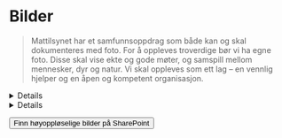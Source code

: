 
<Meta title="Identitet/Bilder" />

# <MountainsIcon /> Bilder

> Mattilsynet har et samfunnsoppdrag som både kan og skal dokumenteres med foto. For å oppleves troverdige bør vi ha egne foto. Disse skal vise ekte og gode møter, og samspill mellom mennesker, dyr og natur. Vi skal oppleves som ett lag – en vennlig hjelper og en åpen og kompetent organisasjon.

<Details>
  <Details.Summary>Bildestil</Details.Summary>
  <Prose>
  Fotostilen skal svare på virksomhetens kommunikasjonsbehov, og samtidig oppleves som unik for Mattilsynet. Den skal først og fremst være gjenkjennelig gjennom motivene, og i noen grad ved tekniske kvaliteter – som lyssetting og etterbehandling. Den overordnede fotostilen sikrer at Mattilsynet opptrer mest mulig helhetlig overalt hvor vi opptrer. Fotostilen kan oppsummeres i følgende punkter:

  - Naturlige og ekte motiver (i hovedsak ikke studiobilder)
  - Bilder fra Norge
  - Bilder av mennesker, dyr og natur - gjerne i samspill, de gode møtene
  - Tydelig
  - Vise Mattilsynet som hjelperen


  ### Teknisk
  - Nordisk, med nordisk lys (lyset gjør bildene mer levende og varierte)
  - Spill i fokus/dybde, skarpt og uskarpt. Lysspill i bakgrunnen (blurry)
  - Lys/skygge (dvs ikke for flate bilder)
  - Saturated eller desaturated? Fargemetning
  - Få med fargene i paletten (ref. grisebildet) - Blomster, klær, detaljer (+ huske at vi må få inn både grønt OG blått :)
  - Logoform kan gjentas i måten man holder dyr (f.eks. kyllinger) eller produkter på 
  - Fargebilder, ikke sort/hvitt

  ### Motiver
  #### Natur
  Mattilsynets oppdrag er tett knyttet til naturen, og av den grunn spiller naturen er viktig rolle i mange av bildene våre. Der skal det vises

  - ekte, vakker og til tider røff natur
  - landskaper fra hele landet, i alle slags årstider, ulike tider på døgnet, ulikt vær - «Mattilsynet er på jobb fra nord til sør, året rundt»
  - nære og fjerne landskaper (store landskap vs. close-up på planter, grønnsaker, råvarer)
  - hvor maten kommer fra: jorda, åkeren, beitet
  - både by og land (bymiljø mangler i dag)

  #### Nært og fjernt
  For å favne hele verdikjeden, samt få variasjon og spill i bildebanken vår, har vi motiver som favner både det store/fjerne og det detaljerte/nære.

  <img src={naertogfjert} alt="Nært og fjernt" />

  #### Mennesker
  - mennesker «in action». De poserer ikke, de er på jobb, i samspill med dyr/mat/natur og med nærhet til og omsorg for dyr og planter
  - gode møter og samspill mellom mennesker, dyr og natur
  - Mattilsynet som hjelperen: ett lag, åpen og kompetent

  <img src={mennesker} alt="Mennesker" />

  #### Dyr
  - skal vise dyr i et miljø, enten inne eller ute
  - kan være tatt både på avstand og tett på
  - skal være tydelige, selv når de går nært innpå motivet
  <img src={dyr} alt="Dyr" />

  #### Ekte
  Bildene skal vise mennesker, dyr og situasjoner som er troverdige og kjennes ekte.
  Husk å sjekke med fagpersoner om motiv før et eventuelt foto-opptak, slik at vi sikrer at det er realisme i det som avbildes.
  <img src={ekte} alt="Ekte" />

  #### Framtid
  Det er viktig å få fram at Mattilsynet er en framtidsrettet organisasjon som jobber med å digitalisere og effektivisere arbeidsprosessene sine.
  Av den grunn er det viktig å få med bruk av digitale verktøy i bildene - det viser at vi er en moderne aktør.
  <img src={framtid} alt="Framtid" />
</Prose>
</Details>
<Details>
  <Details.Summary>Kreditering og bruk</Details.Summary>

  Alle bilder skal krediteres Mattilsynet.

</Details>

<Wide><Graphics path="docs/bilder" searchable /></Wide>

<Button data-variant="primary" href="https://mattilsynet.sharepoint.com/sites/BilderMattilsynet" target="_blank">Finn høyoppløselige bilder på SharePoint <ArrowSquareOutIcon /></Button>